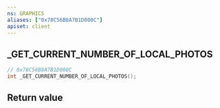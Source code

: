 ```yaml
---
ns: GRAPHICS
aliases: ["0x78C56B8A7B1D000C"]
apiset: client
---
```

## _GET_CURRENT_NUMBER_OF_LOCAL_PHOTOS

```c
// 0x78C56B8A7B1D000C
int _GET_CURRENT_NUMBER_OF_LOCAL_PHOTOS();
```



## Return value